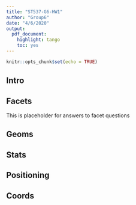 ```yaml
---
title: "ST537-G6-HW1"
author: "Group6"
date: "4/6/2020"
output: 
  pdf_document: 
    highlight: tango
    toc: yes
---
```


```r
knitr::opts_chunk$set(echo = TRUE)
```

## Intro


## Facets
This is placeholder for answers to facet questions

## Geoms

## Stats

## Positioning

## Coords

